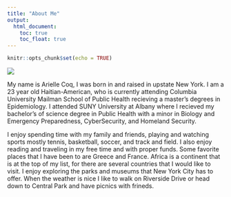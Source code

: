 ```yaml
---
title: "About Me"
output: 
  html_document:
    toc: true
    toc_float: true
---
```


```r
knitr::opts_chunk$set(echo = TRUE)
```

![](Arielle3.jpg)


My name is Arielle Coq, I was born in and raised in upstate New York. I am a 23 year old Haitian-American, who is currently attending Columbia University Mailman School of Public Health recieving a master's degrees in Epidemiology. I attended  SUNY University at Albany where I recieved my bachelor's of science degree in Public Health with a minor in Biology and Emergency Preparedness, CyberSecurity, and Homeland Security. 

I enjoy spending time with my family and friends, playing and watching sports mostly tennis, basketball, soccer, and track and field. I also enjoy reading and traveling in my free time and with proper funds. Some favorite places that I have been to are Greece and France. Africa is a continent that is at the top of my list, for there are several countries that I would like to visit. I enjoy exploring the parks and museums that New York City has to offer. When the weather is nice I like to walk on Riverside Drive or head down to Central Park and have picnics with frineds. 